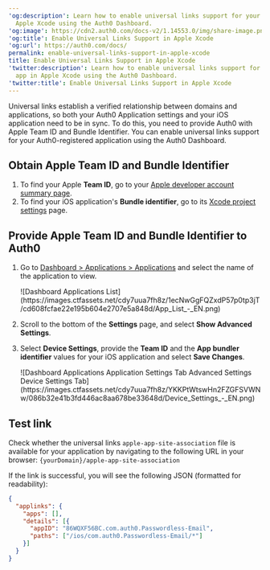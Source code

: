 ---
'og:description': Learn how to enable universal links support for your Auth0 app in
  Apple Xcode using the Auth0 Dashboard.
'og:image': https://cdn2.auth0.com/docs-v2/1.14553.0/img/share-image.png
'og:title': Enable Universal Links Support in Apple Xcode
'og:url': https://auth0.com/docs/
permalink: enable-universal-links-support-in-apple-xcode
title: Enable Universal Links Support in Apple Xcode
'twitter:description': Learn how to enable universal links support for your Auth0
  app in Apple Xcode using the Auth0 Dashboard.
'twitter:title': Enable Universal Links Support in Apple Xcode
---
Universal links establish a verified relationship between domains and applications, so both your Auth0 Application settings and your iOS application need to be in sync. To do this, you need to provide Auth0 with Apple Team ID and Bundle Identifier. You can enable universal links support for your Auth0-registered application using the <Tooltip tip="Auth0 Dashboard: Auth0's main product to configure your services." cta="View Glossary" href="/docs/glossary?term=Auth0+Dashboard">Auth0 Dashboard</Tooltip>.

## Obtain Apple Team ID and Bundle Identifier

1. To find your Apple **Team ID**, go to your [Apple developer account summary page](https://developer.apple.com/membercenter/index.action#accountSummary).
2. To find your iOS application's **Bundle identifier**, go to its [Xcode project settings](https://developer.apple.com/library/content/documentation/IDEs/Conceptual/AppDistributionGuide/ConfiguringYourApp/ConfiguringYourApp.html) page.

## Provide Apple Team ID and Bundle Identifier to Auth0

1. Go to [Dashboard > Applications > Applications](https://manage.auth0.com/#/clients) and select the name of the application to view.

   <Frame>![Dashboard Applications List](https://images.ctfassets.net/cdy7uua7fh8z/1ecNwGgFQZxdP57p0tp3jT/cd608fcfae22e195b604e2707e5a848d/App_List_-_EN.png)</Frame>
2. Scroll to the bottom of the **Settings** page, and select **Show Advanced Settings**.
3. Select **Device Settings**, provide the **Team ID** and the **App bundler identifier** values for your iOS application and select **Save Changes**.

   <Frame>![Dashboard Applications Application Settings Tab Advanced Settings Device Settings Tab](https://images.ctfassets.net/cdy7uua7fh8z/YKKPtWtswHn2FZGFSVWNw/086b32e41b3fd446ac8aa678be33648d/Device_Settings_-_EN.png)</Frame>

## Test link

Check whether the universal links `apple-app-site-association` file is available for your application by navigating to the following URL in your browser: `{yourDomain}/apple-app-site-association`

If the link is successful, you will see the following JSON (formatted for readability):

```json lines
{
  "applinks": {
    "apps": [],
    "details": [{
      "appID": "86WQXF56BC.com.auth0.Passwordless-Email",
      "paths": ["/ios/com.auth0.Passwordless-Email/*"]
    }]
  }
}
```



